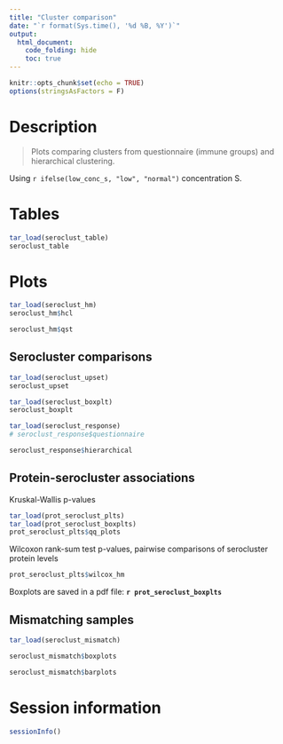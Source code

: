 ```yaml
---
title: "Cluster comparison"
date: "`r format(Sys.time(), '%d %B, %Y')`"
output:
  html_document:
    code_folding: hide
    toc: true
---
```


```r
knitr::opts_chunk$set(echo = TRUE)
options(stringsAsFactors = F)
```

# Description

> Plots comparing clusters from questionnaire (immune groups) and hierarchical clustering. 

Using `r ifelse(low_conc_s, "low", "normal")` concentration S.

# Tables

```r
tar_load(seroclust_table)
seroclust_table
```

# Plots

```r
tar_load(seroclust_hm)
seroclust_hm$hcl
```

```r
seroclust_hm$qst
```

## Serocluster comparisons

```r
tar_load(seroclust_upset)
seroclust_upset
```

```r
tar_load(seroclust_boxplt)
seroclust_boxplt
```

```r
tar_load(seroclust_response)
# seroclust_response$questionnaire
```

```r
seroclust_response$hierarchical
```

## Protein-serocluster associations

Kruskal-Wallis p-values

```r
tar_load(prot_seroclust_plts)
tar_load(prot_seroclust_boxplts)
prot_seroclust_plts$qq_plots
```

Wilcoxon rank-sum test p-values, pairwise comparisons of serocluster protein levels

```r
prot_seroclust_plts$wilcox_hm
```

Boxplots are saved in a pdf file: **`r prot_seroclust_boxplts`**


## Mismatching samples

```r
tar_load(seroclust_mismatch)
```

```r
seroclust_mismatch$boxplots
```

```r
seroclust_mismatch$barplots
```


# Session information

```r
sessionInfo()
```